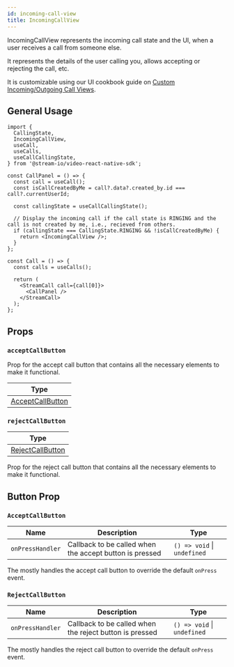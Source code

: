 ```yaml
---
id: incoming-call-view
title: IncomingCallView
---
```


IncomingCallView represents the incoming call state and the UI, when a user receives a call from someone else.

It represents the details of the user calling you, allows accepting or rejecting the call, etc.

It is customizable using our UI cookbook guide on [Custom Incoming/Outgoing Call Views](../../05-ui-cookbook/05-custom-in-outcoming-call-views.mdx).

## General Usage

```tsx
import {
  CallingState,
  IncomingCallView,
  useCall,
  useCalls,
  useCallCallingState,
} from '@stream-io/video-react-native-sdk';

const CallPanel = () => {
  const call = useCall();
  const isCallCreatedByMe = call?.data?.created_by.id === call?.currentUserId;

  const callingState = useCallCallingState();

  // Display the incoming call if the call state is RINGING and the call is not created by me, i.e., recieved from others.
  if (callingState === CallingState.RINGING && !isCallCreatedByMe) {
    return <IncomingCallView />;
  }
};

const Call = () => {
  const calls = useCalls();

  return (
    <StreamCall call={call[0]}>
      <CallPanel />
    </StreamCall>
  );
};
```

## Props

### `acceptCallButton`

Prop for the accept call button that contains all the necessary elements to make it functional.

| Type                                    |
| --------------------------------------- |
| [AcceptCallButton](#acceptcallbutton-1) |

### `rejectCallButton`

| Type                                    |
| --------------------------------------- |
| [RejectCallButton](#rejectcallbutton-1) |

Prop for the reject call button that contains all the necessary elements to make it functional.

## Button Prop

### `AcceptCallButton`

| Name             | Description                                             | Type                        |
| ---------------- | ------------------------------------------------------- | --------------------------- |
| `onPressHandler` | Callback to be called when the accept button is pressed | `() => void` \| `undefined` |

The mostly handles the accept call button to override the default `onPress` event.

### `RejectCallButton`

| Name             | Description                                             | Type                        |
| ---------------- | ------------------------------------------------------- | --------------------------- |
| `onPressHandler` | Callback to be called when the reject button is pressed | `() => void` \| `undefined` |

The mostly handles the reject call button to override the default `onPress` event.
